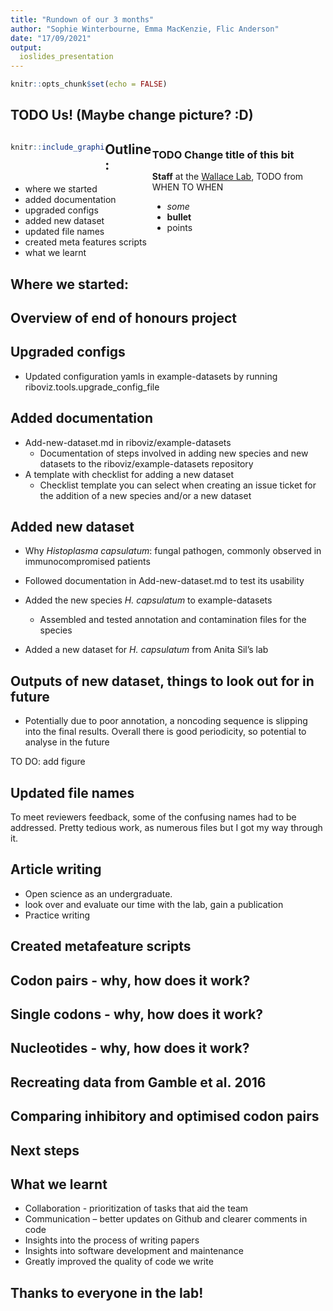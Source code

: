 ```yaml
---
title: "Rundown of our 3 months"
author: "Sophie Winterbourne, Emma MacKenzie, Flic Anderson"
date: "17/09/2021"
output: 
  ioslides_presentation
---
```


```r
knitr::opts_chunk$set(echo = FALSE)
```

<script src="https://ajax.googleapis.com/ajax/libs/jquery/1.12.2/jquery.min.js"></script>

<script>
    $(document).ready(function() {
      $('slide:not(.title-slide, .backdrop, .segue)').append('<footer label=\"riboviz"></footer>');    
    })
</script>

<style>
  footer:after {
    content: attr(label);
    font-size: 12pt;
    position: absolute;
    bottom: 20px;
    left: 100px;
    line-height: 1.9;
  }
</style>

<style type="text/css">
slides > slide:not(.nobackground):after {
  content: '';
}
</style>


## TODO Us! (Maybe change picture? :D)

<div style="float: left; width: 30%;">
```r
knitr::include_graphics("https://raw.githubusercontent.com/FlicAnderson/EdinbR-20210519/main/images/Me.jpg")
```  


</div>

<div style="float: right; width: 55%;">
### TODO Change title of this bit

**Staff** at the [Wallace Lab](https://ewallace.github.io/), TODO from WHEN TO WHEN

* _some_
* **bullet** 
* points
</div>


## Outline: 

* where we started
* added documentation 
* upgraded configs 
* added new dataset
* updated file names 
* created meta features scripts 
* what we learnt

## Where we started:

## Overview of end of honours project

## Upgraded configs 

* Updated configuration yamls in example-datasets by running riboviz.tools.upgrade_config_file 

## Added documentation

* Add-new-dataset.md in riboviz/example-datasets 
    - Documentation of steps involved in adding new species and new datasets to the riboviz/example-datasets repository 

* A template with checklist for adding a new dataset
    - Checklist template you can select when creating an issue ticket for the addition of a new species and/or a new dataset

## Added new dataset 

* Why _Histoplasma capsulatum_: fungal pathogen, commonly observed in immunocompromised patients 

* Followed documentation in Add-new-dataset.md to test its usability 
* Added the new species _H. capsulatum_ to example-datasets
   - Assembled and tested annotation and contamination files for the species 
* Added a new dataset for _H. capsulatum_ from Anita Sil’s lab

## Outputs of new dataset, things to look out for in future

* Potentially due to poor annotation, a noncoding sequence is slipping into the final results. Overall there is good periodicity, so potential to analyse in the future

TO DO: add figure

## Updated file names 

To meet reviewers feedback, some of the confusing names had to be addressed. Pretty tedious work, as numerous files but I got my way through it.

## Article writing 

* Open science as an undergraduate. 
* look over and evaluate our time with the lab, gain a publication
* Practice writing

## Created metafeature scripts

## Codon pairs - why, how does it work?

## Single codons - why, how does it work?

## Nucleotides - why, how does it work?

## Recreating data from Gamble et al. 2016

## Comparing inhibitory and optimised codon pairs 

## Next steps

## What we learnt

* Collaboration - prioritization of tasks that aid the team
* Communication – better updates on Github and clearer comments in code
* Insights into the process of writing papers
* Insights into software development and maintenance 
* Greatly improved the quality of code we write


## Thanks to everyone in the lab!